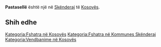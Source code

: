 {{Fshat në 
 | Emri                = Pastasellë
 | EmriAlt                = 
 | NAME_SHORT_FORM=      
 | NAME_GENERIC=      
 | NAME_SORT_NAME_RO=      PASTASELLE
 | FULL_NAME_RO = Pastasellë
 | FULL_NAME_ND_RO=Pastaselle
 | SORT_NAME_RG=PASTASELLE
 | FULL_NAME_RG=Pastasellë
 | FULL_NAME_ND_RG=Pastaselle
 | SRP_NAME_SHORT_FORM=      
 | SRP_NAME_GENERIC=      
 | SRP_NAME_SORT_NAME_RO=      
 | SRP_FULL_NAME_RO = 
 | SRP_FULL_NAME_ND_RO=
 | SRP_SORT_NAME_RG=
 | SRP_FULL_NAME_RG=
 | SRP_FULL_NAME_ND_RG=
 | Emri (Rasa dhanore) = 
 | Figura              = 
 | Shteti              = Kosovo
 | Komuna              = Skënderaj
 | Kodi postar         = 
 | Sipërfaqja          = 

 | Popullsia           = 

 | Regj. i popullsisë  = 
 | Dend. e popullsisë  = 
 | Faqja zyrtare       = 
 <!--- Koordinatat ----> 
 | Gjerësia            = 42.451944
 | Gjatësia            = 20.591667
 | Lartësia            = 
}}
'''Pastasellë''' është një [[]] në [[Skënderaj]] të [[Kosovës]].

<!-- == Gjeografia == -->
<!-- == Historia == -->
<!-- == Demografia == -->
== Shih edhe ==
{{Komuna Skënderaj}}
{{Kosovo-Administrata-Cung}}

[[Kategoria:Fshatra në Kosovës]]
[[Kategoria:Fshatra në Kommunes Skënderaj]]
[[Kategoria:Vendbanime në Kosovës]]